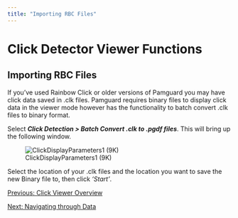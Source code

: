 ```yaml
---
title: "Importing RBC Files"
---
```

Click Detector Viewer Functions
===============================

Importing RBC Files
-------------------

If you've used Rainbow Click or older versions of Pamguard you may have click data saved in .clk files. Pamguard requires binary files to display click data in the viewer mode however has the functionality to batch convert .clk files to binary format.

Select **_Click Detection > Batch Convert .clk to .pgdf files_**. This will bring up the following window.

  
  
![ClickDisplayParameters1 (9K)](images/ConvertingRainbowClickFiles.png)  
  

Select the location of your .clk files and the location you want to save the new Binary file to, then click _'Start'_.

  
  

[Previous: Click Viewer Overview](offline_Overview.html)

[Next: Navigating through Data](offline_Navigating.html)